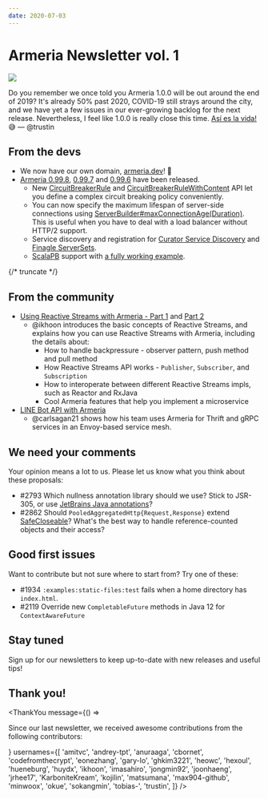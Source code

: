 ```yaml
---
date: 2020-07-03
---
```


# Armeria Newsletter vol. 1

<img className="hideOnReducedMotion" src="https://i.imgur.com/iZf8DeG.gif" loading="lazy" width={250} height={159} />

Do you remember we once told you Armeria 1.0.0 will be out around the end of 2019? It's already 50% past
2020, COVID-19 still strays around the city, and we have yet a few issues in our ever-growing backlog for
the next release. Nevertheless, I feel like 1.0.0 is really close this time.
[Así es la vida!](https://en.wiktionary.org/wiki/as%C3%AD_es_la_vida) 😅 — @trustin

## From the devs

- We now have our own domain, [armeria.dev](https://armeria.dev/)! 🌟
- [Armeria 0.99.8](/release-notes/0.99.8), [0.99.7](/release-notes/0.99.7) and [0.99.6](/release-notes/0.99.6)
  have been released.
  - New [CircuitBreakerRule](type) and [CircuitBreakerRuleWithContent](type) API let you define a complex
    circuit breaking policy conveniently.
  - You can now specify the maximum lifespan of server-side connections using
    [ServerBuilder#maxConnectionAge(Duration)](type). This is useful when you have to deal with a load
    balancer without HTTP/2 support.
  - Service discovery and registration for
    [Curator Service Discovery](https://curator.apache.org/docs/service-discovery/) and
    [Finagle ServerSets](http://stevenskelton.ca/finagle-serverset-clusters-using-zookeeper/).
  - [ScalaPB](https://scalapb.github.io/) support with
    [a fully working example](https://github.com/line/armeria/tree/main/examples/grpc-scala).

{/* truncate */}

## From the community

- [Using Reactive Streams with Armeria - Part 1](https://engineering.linecorp.com/en/blog/reactive-streams-armeria-1/)
  and [Part 2](https://engineering.linecorp.com/en/blog/reactive-streams-armeria-2/)
  - @ikhoon introduces the basic concepts of Reactive Streams, and explains how you can use Reactive Streams
    with Armeria, including the details about:
    - How to handle backpressure - observer pattern, push method and pull method
    - How Reactive Streams API works - `Publisher`, `Subscriber`, and `Subscription`
    - How to interoperate between different Reactive Streams impls, such as Reactor and RxJava
    - Cool Armeria features that help you implement a microservice
- [LINE Bot API with Armeria](https://sookiwi.com/posts/tech/2019/11/17/LINE-Bot-API-with-Armeria/)
  - @carlsagan21 shows how his team uses Armeria for Thrift and gRPC services in an Envoy-based service mesh.

## We need your comments

Your opinion means a lot to us. Please let us know what you think about these proposals:

- #2793 Which nullness annotation library should we use?
  Stick to JSR-305, or use [JetBrains Java annotations](https://github.com/JetBrains/java-annotations/)?
- #2862 Should `PooledAggregatedHttp{Request,Response}` extend [SafeCloseable](type)?
  What's the best way to handle reference-counted objects and their access?

## Good first issues

Want to contribute but not sure where to start from? Try one of these:

- #1934 `:examples:static-files:test` fails when a home directory has `index.html`.
- #2119 Override new `CompletableFuture` methods in Java 12 for `ContextAwareFuture`

## Stay tuned

Sign up for our newsletters to keep up-to-date with new releases and useful tips!

<div style={{maxWidth: '320px', marginTop: '0.5rem'}}>
  <Mailchimp />
</div>

## Thank you!

<ThankYou
  message={() => <p>Since our last newsletter, we received awesome contributions from the following contributors:</p>}
  usernames={[
    'amitvc',
    'andrey-tpt',
    'anuraaga',
    'cbornet',
    'codefromthecrypt',
    'eonezhang',
    'gary-lo',
    'ghkim3221',
    'heowc',
    'hexoul',
    'hueneburg',
    'huydx',
    'ikhoon',
    'imasahiro',
    'jongmin92',
    'joonhaeng',
    'jrhee17',
    'KarboniteKream',
    'kojilin',
    'matsumana',
    'max904-github',
    'minwoox',
    'okue',
    'sokangmin',
    'tobias-',
    'trustin',
  ]}
/>
